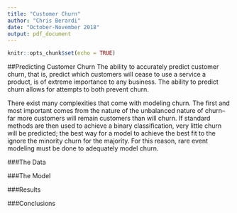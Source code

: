 ---
title: "Customer Churn"
author: "Chris Berardi"
date: "October-November 2018"
output: pdf_document
---

```{r setup, include=FALSE}
knitr::opts_chunk$set(echo = TRUE)
```

##Predicting Customer Churn
The ability to accurately predict customer churn, that is, predict which customers will cease to use a service a product, is of extreme importance to any business. The ability to predict churn allows for attempts to both prevent churn. 

There exist many complexities that come with modeling churn. The first and most important comes from the nature of the unbalanced nature of churn--far more customers will remain customers than will churn. If standard methods are then used to achieve a binary classification, very little churn will be predicted; the best way for a model to achieve the best fit to the ignore the minority churn for the majority. For this reason, rare event modeling must be done to adequately model churn. 

###The Data

###The Model

###Results

###Conclusions